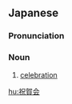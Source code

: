 ==Japanese==
{{ja-kanjitab|しゅく|が|かい|r=y|yomi=kun}}

===Pronunciation===
{{ja-pron|yomi=kun|しゅくがかい}}

===Noun===
{{ja-noun|しゅくがかい}}

# [[celebration]]

[[hu:祝賀会]]